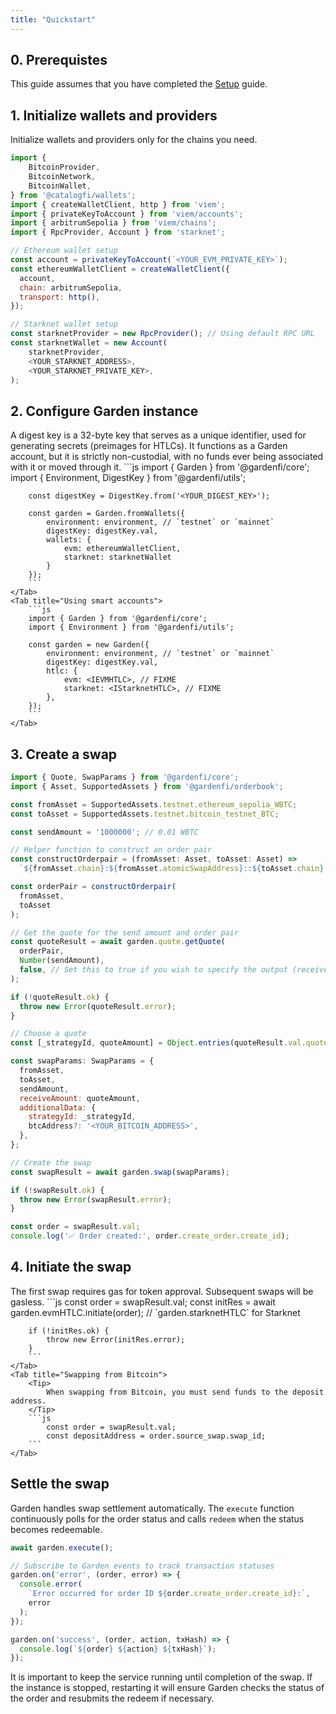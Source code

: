 ```yaml
---
title: "Quickstart"
---
```


## 0. Prerequistes

This guide assumes that you have completed the [Setup](/developers/sdk/nodejs/setup) guide.

## 1. Initialize wallets and providers

<Tip>
    Initialize wallets and providers only for the chains you need.
</Tip>

```js
import {
    BitcoinProvider,
    BitcoinNetwork,
    BitcoinWallet,
} from '@catalogfi/wallets';
import { createWalletClient, http } from 'viem';
import { privateKeyToAccount } from 'viem/accounts';
import { arbitrumSepolia } from 'viem/chains';
import { RpcProvider, Account } from 'starknet';

// Ethereum wallet setup
const account = privateKeyToAccount(`<YOUR_EVM_PRIVATE_KEY>`);
const ethereumWalletClient = createWalletClient({
  account,
  chain: arbitrumSepolia,
  transport: http(),
});

// Starknet wallet setup
const starknetProvider = new RpcProvider(); // Using default RPC URL
const starknetWallet = new Account(
    starknetProvider,
    <YOUR_STARKNET_ADDRESS>,
    <YOUR_STARKNET_PRIVATE_KEY>,
);
```

## 2. Configure Garden instance

<Tip>
    A digest key is a 32-byte key that serves as a unique identifier, used for generating secrets (preimages for HTLCs). It functions as a Garden account, but it is strictly non-custodial, with no funds ever being associated with it or moved through it.
</Tip>

<Tabs>
    <Tab title="Using wallets">
        ```js
        import { Garden } from '@gardenfi/core';
        import { Environment, DigestKey } from '@gardenfi/utils';

        const digestKey = DigestKey.from('<YOUR_DIGEST_KEY>');

        const garden = Garden.fromWallets({
            environment: environment, // `testnet` or `mainnet`
            digestKey: digestKey.val,
            wallets: {
                evm: ethereumWalletClient,
                starknet: starknetWallet
            }
        });
        ```
    </Tab>
    <Tab title="Using smart accounts">
        ```js
        import { Garden } from '@gardenfi/core';
        import { Environment } from '@gardenfi/utils';

        const garden = new Garden({
            environment: environment, // `testnet` or `mainnet`
            digestKey: digestKey.val,
            htlc: {
                evm: <IEVMHTLC>, // FIXME
                starknet: <IStarknetHTLC>, // FIXME
            },
        });
        ```
    </Tab>
</Tabs>

## 3. Create a swap

```js
import { Quote, SwapParams } from '@gardenfi/core';
import { Asset, SupportedAssets } from '@gardenfi/orderbook';

const fromAsset = SupportedAssets.testnet.ethereum_sepolia_WBTC;
const toAsset = SupportedAssets.testnet.bitcoin_testnet_BTC;

const sendAmount = '1000000'; // 0.01 WBTC

// Helper function to construct an order pair
const constructOrderpair = (fromAsset: Asset, toAsset: Asset) =>
  `${fromAsset.chain}:${fromAsset.atomicSwapAddress}::${toAsset.chain}:${toAsset.atomicSwapAddress}`;

const orderPair = constructOrderpair(
  fromAsset,
  toAsset
);

// Get the quote for the send amount and order pair
const quoteResult = await garden.quote.getQuote(
  orderPair,
  Number(sendAmount),
  false, // Set this to true if you wish to specify the output (receive) amount
);

if (!quoteResult.ok) {
  throw new Error(quoteResult.error);
}

// Choose a quote
const [_strategyId, quoteAmount] = Object.entries(quoteResult.val.quotes)[0];

const swapParams: SwapParams = {
  fromAsset,
  toAsset,
  sendAmount,
  receiveAmount: quoteAmount,
  additionalData: {
    strategyId: _strategyId,
    btcAddress?: '<YOUR_BITCOIN_ADDRESS>',
  },
};

// Create the swap
const swapResult = await garden.swap(swapParams);

if (!swapResult.ok) {
  throw new Error(swapResult.error);
}

const order = swapResult.val;
console.log('✅ Order created:', order.create_order.create_id);
```

## 4. Initiate the swap

<Tabs>
    <Tab title="Swapping to Bitcoin">
        <Warning>
            The first swap requires gas for token approval. Subsequent swaps will be gasless.
        </Warning>
        ```js
        const order = swapResult.val;
        const initRes = await garden.evmHTLC.initiate(order); // `garden.starknetHTLC` for Starknet

        if (!initRes.ok) {
            throw new Error(initRes.error);
        }
        ```
    </Tab>
    <Tab title="Swapping from Bitcoin">
        <Tip>
            When swapping from Bitcoin, you must send funds to the deposit address.
        </Tip>
        ```js
            const order = swapResult.val;
            const depositAddress = order.source_swap.swap_id;
        ```
    </Tab>
</Tabs>

## Settle the swap

Garden handles swap settlement automatically. The `execute` function continuously polls for the order status and calls `redeem` when the status becomes redeemable.

```js
await garden.execute();

// Subscribe to Garden events to track transaction statuses
garden.on('error', (order, error) => {
  console.error(
    `Error occurred for order ID ${order.create_order.create_id}:`,
    error
  );
});

garden.on('success', (order, action, txHash) => {
  console.log(`${order} ${action} ${txHash}`);
});
```

<Note>
    It is important to keep the service running until completion of the swap. If the instance is stopped, restarting it will ensure Garden checks the status of the order and resubmits the redeem if necessary.
</Note>
